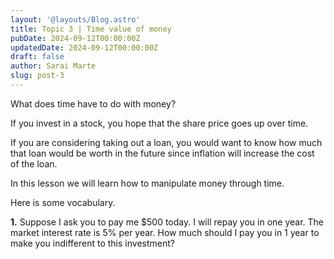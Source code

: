 ```yaml
---
layout: '@layouts/Blog.astro'
title: Topic 3 | Time value of money
pubDate: 2024-09-12T00:00:00Z 
updatedDate: 2024-09-12T00:00:00Z 
draft: false
author: Sarai Marte
slug: post-3
---
```



What does time have to do with money?

If you invest in a stock, you hope that the share price goes up over time. 

If you are considering taking out a loan, you would want to know how much that loan would be worth in the future since inflation will increase the cost of the loan.  

In this lesson we will learn how to manipulate money through time.  

Here is some vocabulary. 


<Problem>
<p><b>1.</b> Suppose I ask you to pay me $500 today. I will repay you in one year. The market interest rate is 5% per year. How much should I pay you in 1 year to make you indifferent to this investment? </p>
</Problem>

